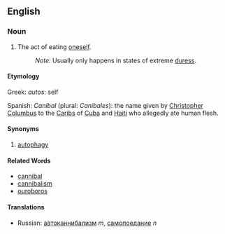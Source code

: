 ==English==
===Noun===
#The act of eating [[oneself]].
#:''Note:'' Usually only happens in states of extreme [[duress]].

====Etymology====
Greek: ''autos'': self 

Spanish: ''Caníbal'' (plural: ''Caníbales''): the name given by [[w:Christopher Columbus|Christopher Columbus]] to the [[w:Caribs|Caribs]] of [[w:Cuba|Cuba]] and [[w:Haiti|Haiti]] who allegedly ate human flesh.

====Synonyms====
#[[autophagy]]

====Related Words====
*[[cannibal]]
*[[cannibalism]]
*[[ouroboros]]

====Translations====
*Russian: [[автоканнибализм]] ''m'', [[самопоедание]] ''n''